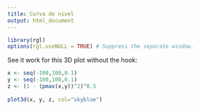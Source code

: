 ```yaml
---
title: Curva de nivel
output: html_document
---
```


<style>
  canvas {
    width: 100%;
    height: 100%;
  }
</style>

```r
library(rgl)
options(rgl.useNULL = TRUE) # Suppress the separate window.
```

See it work for this 3D plot without the hook:

```r
x <- seq(-100,100,0.1)
y <- seq(-100,100,0.1)
z <- (1 - (pmax(x,y))^2)^0.5
  
plot3d(x, y, z, col="skyblue")
```
